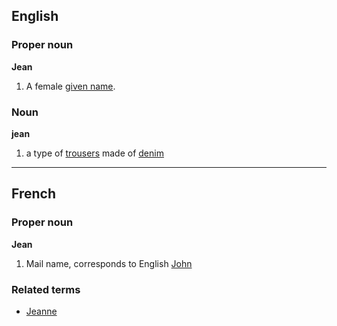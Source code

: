 ==English==
===Proper noun===
'''Jean'''

#A female [[given name]].

===Noun===
'''jean'''

# a type of [[trousers]] made of [[denim]]

----

==French==
===Proper noun===
'''Jean'''

#Mail name, corresponds to English [[John]]

===Related terms===
*[[Jeanne]]